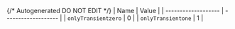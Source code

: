 {/* Autogenerated DO NOT EDIT  */}
| Name                | Value               |
| ------------------- | ------------------- |
| `onlyTransientzero` | 0                   |
| `onlyTransientone`  | 1                   |